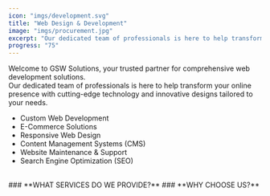 ```yaml
---
icon: "imgs/development.svg"
title: "Web Design & Development"
image: "imgs/procurement.jpg"
excerpt: "Our dedicated team of professionals is here to help transform your online presence with cutting-edge technology and innovative designs tailored to your needs."
progress: "75"
---
```


Welcome to GSW Solutions, your trusted partner for comprehensive web development solutions. <br /> Our dedicated team of professionals is here to help transform your online presence with cutting-edge technology and innovative designs tailored to your needs.
<br />
- Custom Web Development
- E-Commerce Solutions
- Responsive Web Design
- Content Management Systems (CMS)
- Website Maintenance & Support
- Search Engine Optimization (SEO)
<br />
### **WHAT SERVICES DO WE PROVIDE?**
<WidgetsImg client:load />
### **WHY CHOOSE US?**
<WidgetsIcon2 client:load />